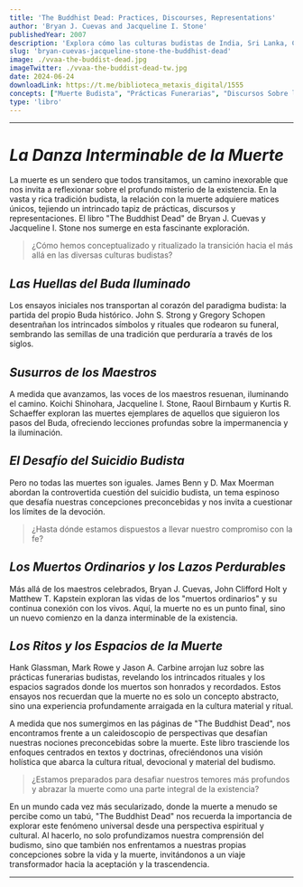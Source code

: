 ```yaml
---
title: 'The Buddhist Dead: Practices, Discourses, Representations'
author: 'Bryan J. Cuevas and Jacqueline I. Stone'
publishedYear: 2007
description: 'Explora cómo las culturas budistas de India, Sri Lanka, China, Japón, Tíbet y Birmania abordan la muerte y los rituales funerarios. Un análisis profundo y comparativo de las prácticas, discursos y representaciones de la muerte en el budismo.'
slug: 'bryan-cuevas-jacqueline-stone-the-buddhist-dead'
image: ./vvaa-the-buddist-dead.jpg
imageTwitter: ./vvaa-the-buddist-dead-tw.jpg
date: 2024-06-24
downloadLink: https://t.me/biblioteca_metaxis_digital/1555
concepts: ["Muerte Budista", "Prácticas Funerarias", "Discursos Sobre la Muerte", "Representaciones Artísticas", "Suicidio Budista", "Bryan J. Cuevas", "Jacqueline I. Stone"]
type: 'libro'
---
```


---

# *La Danza Interminable de la Muerte*

La muerte es un sendero que todos transitamos, un camino inexorable que nos invita a reflexionar sobre el profundo misterio de la existencia. En la vasta y rica tradición budista, la relación con la muerte adquiere matices únicos, tejiendo un intrincado tapiz de prácticas, discursos y representaciones. El libro "The Buddhist Dead" de Bryan J. Cuevas y Jacqueline I. Stone nos sumerge en esta fascinante exploración.

> ¿Cómo hemos conceptualizado y ritualizado la transición hacia el más allá en las diversas culturas budistas?

## *Las Huellas del Buda Iluminado*

Los ensayos iniciales nos transportan al corazón del paradigma budista: la partida del propio Buda histórico. John S. Strong y Gregory Schopen desentrañan los intrincados símbolos y rituales que rodearon su funeral, sembrando las semillas de una tradición que perduraría a través de los siglos.

## *Susurros de los Maestros*

A medida que avanzamos, las voces de los maestros resuenan, iluminando el camino. Koichi Shinohara, Jacqueline I. Stone, Raoul Birnbaum y Kurtis R. Schaeffer exploran las muertes ejemplares de aquellos que siguieron los pasos del Buda, ofreciendo lecciones profundas sobre la impermanencia y la iluminación.

## *El Desafío del Suicidio Budista*

Pero no todas las muertes son iguales. James Benn y D. Max Moerman abordan la controvertida cuestión del suicidio budista, un tema espinoso que desafía nuestras concepciones preconcebidas y nos invita a cuestionar los límites de la devoción.

> ¿Hasta dónde estamos dispuestos a llevar nuestro compromiso con la fe?

## *Los Muertos Ordinarios y los Lazos Perdurables*

Más allá de los maestros celebrados, Bryan J. Cuevas, John Clifford Holt y Matthew T. Kapstein exploran las vidas de los "muertos ordinarios" y su continua conexión con los vivos. Aquí, la muerte no es un punto final, sino un nuevo comienzo en la danza interminable de la existencia.

## *Los Ritos y los Espacios de la Muerte*

Hank Glassman, Mark Rowe y Jason A. Carbine arrojan luz sobre las prácticas funerarias budistas, revelando los intrincados rituales y los espacios sagrados donde los muertos son honrados y recordados. Estos ensayos nos recuerdan que la muerte no es solo un concepto abstracto, sino una experiencia profundamente arraigada en la cultura material y ritual.

A medida que nos sumergimos en las páginas de "The Buddhist Dead", nos encontramos frente a un caleidoscopio de perspectivas que desafían nuestras nociones preconcebidas sobre la muerte. Este libro trasciende los enfoques centrados en textos y doctrinas, ofreciéndonos una visión holística que abarca la cultura ritual, devocional y material del budismo.

> ¿Estamos preparados para desafiar nuestros temores más profundos y abrazar la muerte como una parte integral de la existencia?

En un mundo cada vez más secularizado, donde la muerte a menudo se percibe como un tabú, "The Buddhist Dead" nos recuerda la importancia de explorar este fenómeno universal desde una perspectiva espiritual y cultural. Al hacerlo, no solo profundizamos nuestra comprensión del budismo, sino que también nos enfrentamos a nuestras propias concepciones sobre la vida y la muerte, invitándonos a un viaje transformador hacia la aceptación y la trascendencia.

---
